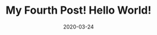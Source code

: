 ---
title: My Fourth Post! Hello World!
slug: my-fourth-Post
date: 2020-03-24
featureImage: rectangle4.jpg
excerpt: Lorem ipsum dolor sit amet, consectetur adipiscing elit. Donec magna id mattis neque velit proin pulvinar bibendum integer. At convallis sapien, eleifend id. Amet, quam sapien enim, parturient. Sed auctor id nibh ut odio nulla tortor mauris. Semper pharetra, euismod dolor tellus auctor mauris. Quis cras nibh nullam enim sit faucibus aliquet pharetra tortor. Magna orci, facilisis mauris enim scelerisque faucibus vitae adipiscing. Neque amet scelerisque suspendisse proin mauris porttitor convallis mi consequat.
---